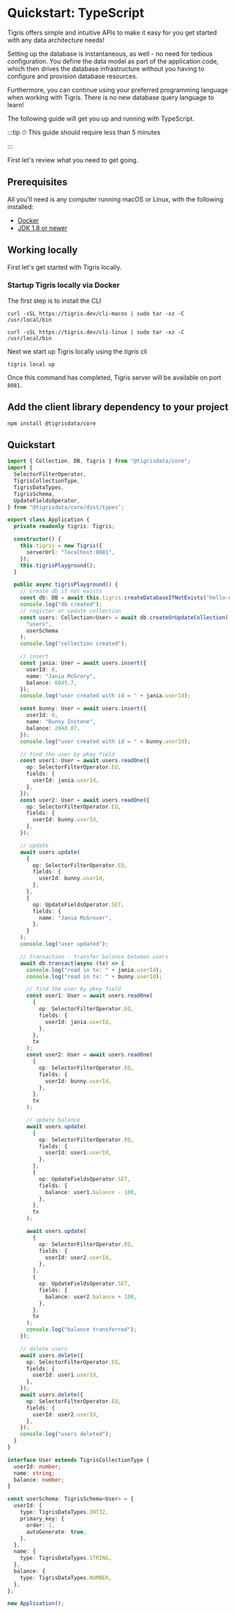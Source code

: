 # Quickstart: TypeScript

Tigris offers simple and intuitive APIs to make it easy for you get started
with any data architecture needs!

Setting up the database is instantaneous, as well - no need for tedious
configuration. You define the data model as part of the application code,
which then drives the database infrastructure without you having to
configure and provision database resources.

Furthermore, you can continue using your preferred programming language when
working with Tigris. There is no new database query language to learn!

The following guide will get you up and running with TypeScript.

:::tip
⏱ This guide should require less than 5 minutes

:::

First let's review what you need to get going.

## Prerequisites

All you'll need is any computer running macOS or Linux, with the following
installed:

- [Docker](https://docs.docker.com/get-docker/)
- [JDK 1.8 or newer](https://adoptopenjdk.net/)

## Working locally

First let's get started with Tigris locally.

### Startup Tigris locally via Docker

The first step is to install the CLI


<Tabs>
<TabItem value="macOS" label="macOS">

```shell
curl -sSL https://tigris.dev/cli-macos | sudo tar -xz -C /usr/local/bin
```

</TabItem>
<TabItem value="Linux" label="Linux">

```shell
curl -sSL https://tigris.dev/cli-linux | sudo tar -xz -C /usr/local/bin
```

</TabItem>
</Tabs>

Next we start up Tigris locally using the _tigris_ cli

```shell
tigris local up
```

Once this command has completed, Tigris server will be available on port
`8081`.

## Add the client library dependency to your project

```shell
npm install @tigrisdata/core
```

## Quickstart

```typescript title=app.ts
import { Collection, DB, Tigris } from "@tigrisdata/core";
import {
  SelectorFilterOperator,
  TigrisCollectionType,
  TigrisDataTypes,
  TigrisSchema,
  UpdateFieldsOperator,
} from "@tigrisdata/core/dist/types";

export class Application {
  private readonly tigris: Tigris;

  constructor() {
    this.tigris = new Tigris({
      serverUrl: "localhost:8081",
    });
    this.tigrisPlayground();
  }

  public async tigrisPlayground() {
    // create db if not exists
    const db: DB = await this.tigris.createDatabaseIfNotExists("hello-db");
    console.log("db created");
    // register or update collection
    const users: Collection<User> = await db.createOrUpdateCollection(
      "users",
      userSchema
    );
    console.log("collection created");

    // insert
    const jania: User = await users.insert({
      userId: 0,
      name: "Jania McGrory",
      balance: 6045.7,
    });
    console.log("user created with id = " + jania.userId);

    const bunny: User = await users.insert({
      userId: 0,
      name: "Bunny Instone",
      balance: 2948.87,
    });
    console.log("user created with id = " + bunny.userId);

    // find the user by pkey field
    const user1: User = await users.readOne({
      op: SelectorFilterOperator.EQ,
      fields: {
        userId: jania.userId,
      },
    });
    const user2: User = await users.readOne({
      op: SelectorFilterOperator.EQ,
      fields: {
        userId: bunny.userId,
      },
    });

    // update
    await users.update(
      {
        op: SelectorFilterOperator.EQ,
        fields: {
          userId: bunny.userId,
        },
      },
      {
        op: UpdateFieldsOperator.SET,
        fields: {
          name: "Jania McGrover",
        },
      }
    );
    console.log("user updated");

    // transaction - transfer balance between users
    await db.transact(async (tx) => {
      console.log("read in tx: " + jania.userId);
      console.log("read in tx: " + bunny.userId);

      // find the user by pkey field
      const user1: User = await users.readOne(
        {
          op: SelectorFilterOperator.EQ,
          fields: {
            userId: jania.userId,
          },
        },
        tx
      );
      const user2: User = await users.readOne(
        {
          op: SelectorFilterOperator.EQ,
          fields: {
            userId: bunny.userId,
          },
        },
        tx
      );

      // update balance
      await users.update(
        {
          op: SelectorFilterOperator.EQ,
          fields: {
            userId: user1.userId,
          },
        },
        {
          op: UpdateFieldsOperator.SET,
          fields: {
            balance: user1.balance - 100,
          },
        },
        tx
      );

      await users.update(
        {
          op: SelectorFilterOperator.EQ,
          fields: {
            userId: user2.userId,
          },
        },
        {
          op: UpdateFieldsOperator.SET,
          fields: {
            balance: user2.balance + 100,
          },
        },
        tx
      );
      console.log("balance transferred");
    });

    // delete users
    await users.delete({
      op: SelectorFilterOperator.EQ,
      fields: {
        userId: user1.userId,
      },
    });
    await users.delete({
      op: SelectorFilterOperator.EQ,
      fields: {
        userId: user2.userId,
      },
    });
    console.log("users deleted");
  }
}

interface User extends TigrisCollectionType {
  userId: number;
  name: string;
  balance: number;
}

const userSchema: TigrisSchema<User> = {
  userId: {
    type: TigrisDataTypes.INT32,
    primary_key: {
      order: 1,
      autoGenerate: true,
    },
  },
  name: {
    type: TigrisDataTypes.STRING,
  },
  balance: {
    type: TigrisDataTypes.NUMBER,
  },
};

new Application();
```
